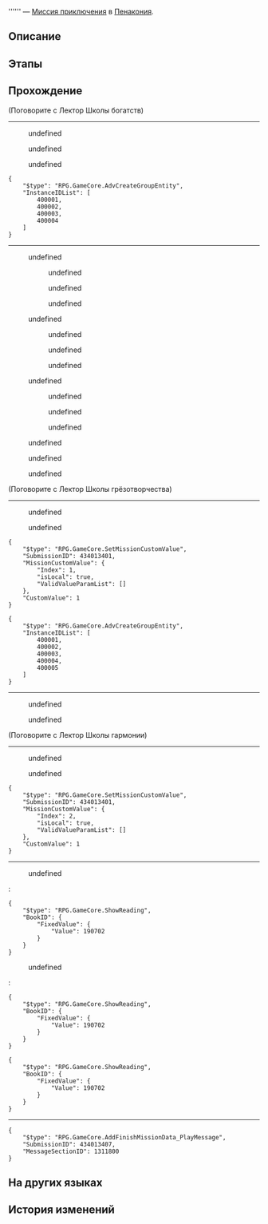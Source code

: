 {{Дополнить|Диалоги.}}
{{Миссия Инфобокс
|id              = 4340134
|Название        = 
|Изображение     = Миссия Освоения .png
|Тип             = Миссия приключения
|События         = 
|Глава           = 
|Условия         = Завершена [[Продолжение Освоения]] ''[[Битвы без ниндзя и жалости]]''
|Персонажи       = Знакомый пепеши; Лектор Школы богатств; Лектор Школы гармонии; Лектор Школы грёзотворчества; Пепеши по соседству; Первопроходец; Птица-оригами по соседству
|СтартЛокация    = [[Пенакония]] — [[Академия оригами]]
|Локации         = Академия оригами
|Предыдущая      = 
|Следующая       = 
|Награды         = Журнал приключений*3; Конденсированный эфир*3; Кредиты*10 000
}}
'''''' — [[Миссия приключения]] в [[Пенакония]].

==Описание==
{{Описание|<!--официальное описание из Перекрёстка судеб-->}}

==Этапы==


==Прохождение==
{{Дополнить}}


;(Поговорите с Лектор Школы богатств)
----
<!--Unknown TalkSentence: 434039001-->
:{{Диалог|Стрелка}} undefined
:{{Диалог|Стрелка}} undefined
:{{Диалог|Стрелка}} undefined

<pre>{
	"$type": "RPG.GameCore.AdvCreateGroupEntity",
	"InstanceIDList": [
		400001,
		400002,
		400003,
		400004
	]
}</pre>
----
<!--Unknown TalkSentence: 434039101-->
<!--Unknown TalkSentence: 434039102-->
<!--Unknown TalkSentence: 434039103-->
<!--Unknown TalkSentence: 434039104-->
<!--Unknown TalkSentence: 434039105-->
<!--Unknown TalkSentence: 434039106-->
<!--Unknown TalkSentence: 434039107-->
<!--Unknown TalkSentence: 434039108-->
<!--Unknown TalkSentence: 434039109-->
<!--Unknown TalkSentence: 434039110-->
<!--Unknown TalkSentence: 434039111-->
<!--Unknown TalkSentence: 434039112-->
<!--Unknown TalkSentence: 434039113-->
<!--Unknown TalkSentence: 434039114-->
<!--Unknown TalkSentence: 434039115-->
<!--Unknown TalkSentence: 434039116-->
:{{Диалог|Стрелка}} undefined
:<!--Unknown TalkSentence: 434039118-->
:<!--Unknown TalkSentence: 434039119-->
:<!--Unknown TalkSentence: 434039120-->
:<!--Unknown TalkSentence: 434039121-->
:<!--Unknown TalkSentence: 434039122-->
:<!--Unknown TalkSentence: 434039123-->
:<!--Unknown TalkSentence: 434039124-->
:<!--Unknown TalkSentence: 434039125-->
:<!--Unknown TalkSentence: 434039126-->
::{{Диалог|Стрелка}} undefined
::{{Диалог|Стрелка}} undefined
::{{Диалог|Стрелка}} undefined
:{{Диалог|Стрелка}} undefined
:<!--Unknown TalkSentence: 434039120-->
:<!--Unknown TalkSentence: 434039121-->
:<!--Unknown TalkSentence: 434039122-->
:<!--Unknown TalkSentence: 434039123-->
:<!--Unknown TalkSentence: 434039124-->
:<!--Unknown TalkSentence: 434039125-->
:<!--Unknown TalkSentence: 434039126-->
::{{Диалог|Стрелка}} undefined
::{{Диалог|Стрелка}} undefined
::{{Диалог|Стрелка}} undefined
:{{Диалог|Стрелка}} undefined
:<!--Unknown TalkSentence: 434039122-->
:<!--Unknown TalkSentence: 434039123-->
:<!--Unknown TalkSentence: 434039124-->
:<!--Unknown TalkSentence: 434039125-->
:<!--Unknown TalkSentence: 434039126-->
::{{Диалог|Стрелка}} undefined
::{{Диалог|Стрелка}} undefined
::{{Диалог|Стрелка}} undefined
<!--Unknown TalkSentence: 434039122-->
<!--Unknown TalkSentence: 434039123-->
<!--Unknown TalkSentence: 434039124-->
<!--Unknown TalkSentence: 434039125-->
<!--Unknown TalkSentence: 434039126-->
:{{Диалог|Стрелка}} undefined
:{{Диалог|Стрелка}} undefined
:{{Диалог|Стрелка}} undefined

;(Поговорите с Лектор Школы грёзотворчества)
----
<!--Unknown TalkSentence: 434039201-->
:{{Диалог|Стрелка}} undefined
:{{Диалог|Выход}} undefined
<pre>{
	"$type": "RPG.GameCore.SetMissionCustomValue",
	"SubmissionID": 434013401,
	"MissionCustomValue": {
		"Index": 1,
		"isLocal": true,
		"ValidValueParamList": []
	},
	"CustomValue": 1
}</pre>

<pre>{
	"$type": "RPG.GameCore.AdvCreateGroupEntity",
	"InstanceIDList": [
		400001,
		400002,
		400003,
		400004,
		400005
	]
}</pre>
----
<!--Unknown TalkSentence: 434039301-->
<!--Unknown TalkSentence: 434039302-->
<!--Unknown TalkSentence: 434039303-->
<!--Unknown TalkSentence: 434039304-->
<!--Unknown TalkSentence: 434039305-->
<!--Unknown TalkSentence: 434039306-->
:{{Диалог|Стрелка}} undefined
:<!--Unknown TalkSentence: 434039308-->
:<!--Unknown TalkSentence: 434039309-->
:<!--Unknown TalkSentence: 434039310-->
:<!--Unknown TalkSentence: 434039311-->
::{{tx}}
:{{Диалог|Стрелка}} undefined
:<!--Unknown TalkSentence: 434039310-->
:<!--Unknown TalkSentence: 434039311-->
::{{tx}}
<!--Unknown TalkSentence: 434039310-->
<!--Unknown TalkSentence: 434039311-->
:{{tx}}

;(Поговорите с Лектор Школы гармонии)
----
<!--Unknown TalkSentence: 434039401-->
:{{Диалог|Стрелка}} undefined
:{{Диалог|Выход}} undefined
<pre>{
	"$type": "RPG.GameCore.SetMissionCustomValue",
	"SubmissionID": 434013401,
	"MissionCustomValue": {
		"Index": 2,
		"isLocal": true,
		"ValidValueParamList": []
	},
	"CustomValue": 1
}</pre>

----
<!--Unknown TalkSentence: 434039501-->
<!--Unknown TalkSentence: 434039502-->
<!--Unknown TalkSentence: 434039503-->
<!--Unknown TalkSentence: 434039504-->
:{{Диалог|Стрелка}} undefined
:<!--Unknown TalkSentence: 434039506-->
:<!--Unknown TalkSentence: 434039507-->
:<!--Unknown TalkSentence: 434039508-->
:<!--Unknown TalkSentence: 434039509-->
::{{tx}}
:<pre>{
	"$type": "RPG.GameCore.ShowReading",
	"BookID": {
		"FixedValue": {
			"Value": 190702
		}
	}
}</pre>
:<!--Unknown TalkSentence: 434039501-->
:<!--Unknown TalkSentence: 434039502-->
:<!--Unknown TalkSentence: 434039503-->
:<!--Unknown TalkSentence: 434039504-->
:<!--Unknown TalkSentence: 434039505-->
:<!--Unknown TalkSentence: 434039506-->
:<!--Unknown TalkSentence: 434039507-->
:<!--Unknown TalkSentence: 434039508-->
:<!--Unknown TalkSentence: 434039509-->
:<!--Unknown TalkSentence: 434039510-->
:<!--Unknown TalkSentence: 434039511-->
:<!--Unknown TalkSentence: 434039512-->
:<!--Unknown TalkSentence: 434039513-->
:<!--Unknown TalkSentence: 434039514-->
:<!--Unknown TalkSentence: 434039515-->
:{{Диалог|Стрелка}} undefined
:<!--Unknown TalkSentence: 434039508-->
:<!--Unknown TalkSentence: 434039509-->
::{{tx}}
:<pre>{
	"$type": "RPG.GameCore.ShowReading",
	"BookID": {
		"FixedValue": {
			"Value": 190702
		}
	}
}</pre>
:<!--Unknown TalkSentence: 434039501-->
:<!--Unknown TalkSentence: 434039502-->
:<!--Unknown TalkSentence: 434039503-->
:<!--Unknown TalkSentence: 434039504-->
:<!--Unknown TalkSentence: 434039505-->
:<!--Unknown TalkSentence: 434039506-->
:<!--Unknown TalkSentence: 434039507-->
:<!--Unknown TalkSentence: 434039508-->
:<!--Unknown TalkSentence: 434039509-->
:<!--Unknown TalkSentence: 434039510-->
:<!--Unknown TalkSentence: 434039511-->
:<!--Unknown TalkSentence: 434039512-->
:<!--Unknown TalkSentence: 434039513-->
:<!--Unknown TalkSentence: 434039514-->
:<!--Unknown TalkSentence: 434039515-->
<!--Unknown TalkSentence: 434039508-->
<!--Unknown TalkSentence: 434039509-->
:{{tx}}
<pre>{
	"$type": "RPG.GameCore.ShowReading",
	"BookID": {
		"FixedValue": {
			"Value": 190702
		}
	}
}</pre>
<!--Unknown TalkSentence: 434039501-->
<!--Unknown TalkSentence: 434039502-->
<!--Unknown TalkSentence: 434039503-->
<!--Unknown TalkSentence: 434039504-->
<!--Unknown TalkSentence: 434039505-->
<!--Unknown TalkSentence: 434039506-->
<!--Unknown TalkSentence: 434039507-->
<!--Unknown TalkSentence: 434039508-->
<!--Unknown TalkSentence: 434039509-->
<!--Unknown TalkSentence: 434039510-->
<!--Unknown TalkSentence: 434039511-->
<!--Unknown TalkSentence: 434039512-->
<!--Unknown TalkSentence: 434039513-->
<!--Unknown TalkSentence: 434039514-->
<!--Unknown TalkSentence: 434039515-->
----
<pre>{
	"$type": "RPG.GameCore.AddFinishMissionData_PlayMessage",
	"SubmissionID": 434013407,
	"MessageSectionID": 1311800
}</pre>
{{Диалог Конец}}

==На других языках==
{{На других языках
|en   = 
|zhs  = 
|zht  = 
|ja   = 
|ko   = 
|es   = 
|fr   = 
|ru   = 
|th   = 
|vi   = 
|de   = 
|id   = 
|pt   = 
}}

==История изменений==
{{История изменений|2.7}}
